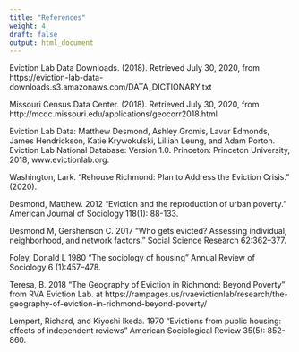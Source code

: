 ```yaml
---
title: "References"
weight: 4
draft: false
output: html_document
---
```

<!-- ###References {style=text-align:center} -->

Eviction Lab Data Downloads. (2018). Retrieved July 30, 2020, from https://eviction-lab-data-downloads.s3.amazonaws.com/DATA_DICTIONARY.txt

Missouri Census Data Center. (2018). Retrieved July 30, 2020, from http://mcdc.missouri.edu/applications/geocorr2018.html

Eviction Lab Data: Matthew Desmond, Ashley Gromis, Lavar Edmonds, James Hendrickson, Katie Krywokulski, Lillian Leung, and Adam Porton. Eviction Lab National Database: Version 1.0. Princeton: Princeton University, 2018, www.evictionlab.org.

Washington, Lark. “Rehouse Richmond: Plan to Address the Eviction Crisis.” (2020).

Desmond, Matthew. 2012 “Eviction and the reproduction of urban poverty.” American Journal of Sociology 118(1): 88-133.

Desmond M, Gershenson C. 2017 “Who gets evicted? Assessing individual, neighborhood, and network factors.” Social Science Research 62:362–377.

Foley, Donald L 1980 “The sociology of housing” Annual Review of Sociology 6 (1):457--478.

Teresa, B. 2018 “The Geography of Eviction in Richmond: Beyond Poverty” from RVA Eviction Lab. at https://rampages.us/rvaevictionlab/research/the-geography-of-eviction-in-richmond-beyond-poverty/

Lempert, Richard, and Kiyoshi Ikeda. 1970 “Evictions from public housing: effects of independent reviews” American Sociological Review 35(5): 852-860.
